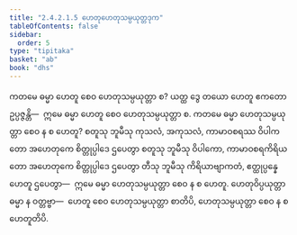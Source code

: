```yaml
---
title: "2.4.2.1.5 ဟေတုဟေတုသမ္ပယုတ္တဒုက"
tableOfContents: false
sidebar:
  order: 5
type: "tipitaka"
basket: "ab"
book: "dhs"
---
```



<DynamicBreadcrumb />

<Division number="1449" book="dhs">

<Paragraph number="2159" book="dhs">
ကတမေ ဓမ္မာ ဟေတူ စေဝ ဟေတုသမ္ပယုတ္တာ စ? ယတ္ထ ဒွေ တယော ဟေတူ ဧကတော ဥပ္ပဇ္ဇန္တိ—  ဣမေ ဓမ္မာ ဟေတူ စေဝ ဟေတုသမ္ပယုတ္တာ စ.
</Paragraph>

</Division>
<Division number="1450" book="dhs">

<Paragraph number="2160" book="dhs">
ကတမေ ဓမ္မာ ဟေတုသမ္ပယုတ္တာ စေဝ န စ ဟေတူ? စတူသု ဘူမီသု ကုသလံ, အကုသလံ, ကာမာဝစရဿ ဝိပါကတော အဟေတုကေ စိတ္တုပ္ပါဒေ ဌပေတွာ စတူသု ဘူမီသု ဝိပါကော, ကာမာဝစရကိရိယတော အဟေတုကေ စိတ္တုပ္ပါဒေ ဌပေတွာ တီသု ဘူမီသု ကိရိယာဗျာကတံ, ဧတ္ထုပ္ပန္နေ ဟေတူ ဌပေတွာ—  ဣမေ ဓမ္မာ ဟေတုသမ္ပယုတ္တာ စေဝ န စ ဟေတူ. ဟေတုဝိပ္ပယုတ္တာ ဓမ္မာ န ဝတ္တဗ္ဗာ—  ဟေတူ စေဝ ဟေတုသမ္ပယုတ္တာ စာတိပိ, ဟေတုသမ္ပယုတ္တာ စေဝ န စ ဟေတူတိပိ.
</Paragraph>
</Division>